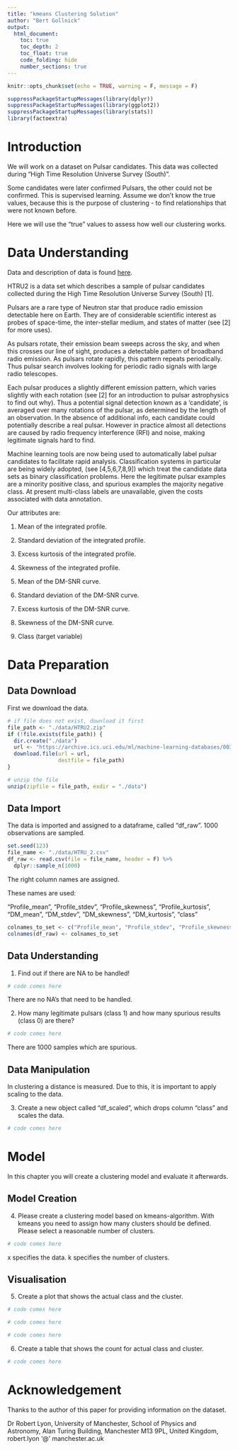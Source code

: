 ```yaml
---
title: "kmeans Clustering Solution"
author: "Bert Gollnick"
output: 
  html_document:
    toc: true
    toc_depth: 2
    toc_float: true
    code_folding: hide
    number_sections: true
---
```


```r
knitr::opts_chunk$set(echo = TRUE, warning = F, message = F)
```

```r
suppressPackageStartupMessages(library(dplyr))
suppressPackageStartupMessages(library(ggplot2))
suppressPackageStartupMessages(library(stats))
library(factoextra)
```

# Introduction

We will work on a dataset on Pulsar candidates. This data was collected during "High Time Resolution Universe Survey (South)".

Some candidates were later confirmed Pulsars, the other could not be confirmed. This is supervised learning. Assume we don't know the true values, because this is the purpose of clustering - to find relationships that were not known before.

Here we will use the "true" values to assess how well our clustering works.

# Data Understanding

Data and description of data is found [here](https://archive.ics.uci.edu/ml/datasets/HTRU2).

HTRU2 is a data set which describes a sample of pulsar candidates collected during the High Time Resolution Universe Survey (South) [1]. 

Pulsars are a rare type of Neutron star that produce radio emission detectable here on Earth. They are of considerable scientific interest as probes of space-time, the inter-stellar medium, and states of matter (see [2] for more uses). 

As pulsars rotate, their emission beam sweeps across the sky, and when this crosses our line of sight, produces a detectable pattern of broadband radio emission. As pulsars 
rotate rapidly, this pattern repeats periodically. Thus pulsar search involves looking for periodic radio signals with large radio telescopes. 

Each pulsar produces a slightly different emission pattern, which varies slightly with each rotation (see [2] for an introduction to pulsar astrophysics to find out why). Thus a potential signal detection known as a 'candidate', is averaged over many rotations of the pulsar, as determined by the length of an observation. In the absence of additional info, each candidate could potentially describe a real pulsar. However in practice almost all detections are caused by radio frequency interference (RFI) and noise, making legitimate signals hard to find. 

Machine learning tools are now being used to automatically label pulsar candidates to facilitate rapid analysis. Classification systems in particular are being widely adopted, 
(see [4,5,6,7,8,9]) which treat the candidate data sets as binary classification problems. Here the legitimate pulsar examples are a minority positive class, and spurious examples the majority negative class. At present multi-class labels are unavailable, given the costs associated with data annotation. 

Our attributes are:

1. Mean of the integrated profile. 

2. Standard deviation of the integrated profile. 

3. Excess kurtosis of the integrated profile. 

4. Skewness of the integrated profile. 

5. Mean of the DM-SNR curve. 

6. Standard deviation of the DM-SNR curve. 

7. Excess kurtosis of the DM-SNR curve. 

8. Skewness of the DM-SNR curve. 

9. Class (target variable)

# Data Preparation

## Data Download

First we download the data.
```r
# if file does not exist, download it first
file_path <- "./data/HTRU2.zip"
if (!file.exists(file_path)) {
  dir.create("./data")
  url <- "https://archive.ics.uci.edu/ml/machine-learning-databases/00372/HTRU2.zip"
  download.file(url = url, 
                destfile = file_path)
}

# unzip the file
unzip(zipfile = file_path, exdir = "./data")


```

## Data Import

The data is imported and assigned to a dataframe, called "df_raw". 1000 observations are sampled.

```r
set.seed(123)
file_name <- "./data/HTRU_2.csv"
df_raw <- read.csv(file = file_name, header = F) %>% 
  dplyr::sample_n(1000)
```

The right column names are assigned.

These names are used:

"Profile_mean", "Profile_stdev", "Profile_skewness", "Profile_kurtosis", "DM_mean", "DM_stdev", "DM_skewness", "DM_kurtosis", "class"

```r
colnames_to_set <- c("Profile_mean", "Profile_stdev", "Profile_skewness", "Profile_kurtosis", "DM_mean", "DM_stdev", "DM_skewness", "DM_kurtosis", "class")
colnames(df_raw) <- colnames_to_set
```

## Data Understanding

1. Find out if there are NA to be handled!

```r
# code comes here
```

There are no NA's that need to be handled.

2. How many legitimate pulsars (class 1) and how many spurious results (class 0) are there?

```r
# code comes here
```

There are 1000 samples which are spurious.

## Data Manipulation

In clustering a distance is measured. Due to this, it is important to apply scaling to the data.

3. Create a new object called "df_scaled", which drops column "class" and scales the data.

```r
# code comes here
```

# Model

In this chapter you will create a clustering model and evaluate it afterwards.

## Model Creation

4. Please create a clustering model based on kmeans-algorithm. With kmeans you need to assign how many clusters should be defined. Please select a reasonable number of clusters.

```r
# code comes here
```

x specifies the data. k specifies the number of clusters.

## Visualisation

5. Create a plot that shows the actual class and the cluster.

```r
# code comes here
```

```r
# code comes here
```

```r
# code comes here
```

6. Create a table that shows the count for actual class and cluster.

```r
# code comes here
```





# Acknowledgement

Thanks to the author of this paper for providing information on the dataset.

Dr Robert Lyon, University of Manchester, School of Physics and Astronomy, Alan Turing Building, Manchester M13 9PL, United Kingdom, robert.lyon '@' manchester.ac.uk